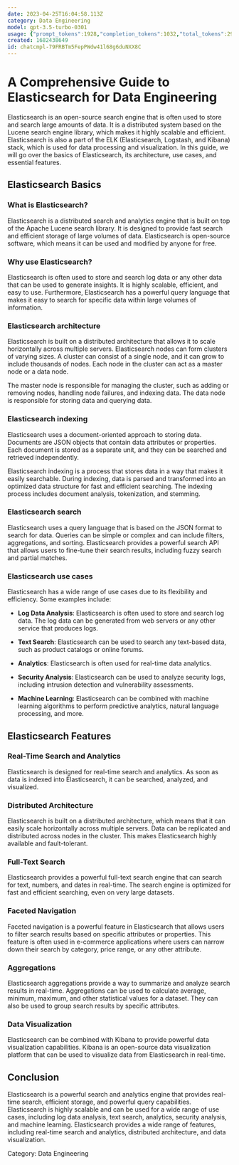 ```yaml
---
date: 2023-04-25T16:04:58.113Z
category: Data Engineering
model: gpt-3.5-turbo-0301
usage: {"prompt_tokens":1928,"completion_tokens":1032,"total_tokens":2960}
created: 1682438649
id: chatcmpl-79FRBTm5FepPWdw41l68g6duNXX8C
---
```


# A Comprehensive Guide to Elasticsearch for Data Engineering

Elasticsearch is an open-source search engine that is often used to store and search large amounts of data. It is a distributed system based on the Lucene search engine library, which makes it highly scalable and efficient. Elasticsearch is also a part of the ELK (Elasticsearch, Logstash, and Kibana) stack, which is used for data processing and visualization. In this guide, we will go over the basics of Elasticsearch, its architecture, use cases, and essential features.

## Elasticsearch Basics

### What is Elasticsearch?

Elasticsearch is a distributed search and analytics engine that is built on top of the Apache Lucene search library. It is designed to provide fast search and efficient storage of large volumes of data. Elasticsearch is open-source software, which means it can be used and modified by anyone for free.

### Why use Elasticsearch?

Elasticsearch is often used to store and search log data or any other data that can be used to generate insights. It is highly scalable, efficient, and easy to use. Furthermore, Elasticsearch has a powerful query language that makes it easy to search for specific data within large volumes of information.

### Elasticsearch architecture

Elasticsearch is built on a distributed architecture that allows it to scale horizontally across multiple servers. Elasticsearch nodes can form clusters of varying sizes. A cluster can consist of a single node, and it can grow to include thousands of nodes. Each node in the cluster can act as a master node or a data node.

The master node is responsible for managing the cluster, such as adding or removing nodes, handling node failures, and indexing data. The data node is responsible for storing data and querying data.

### Elasticsearch indexing

Elasticsearch uses a document-oriented approach to storing data. Documents are JSON objects that contain data attributes or properties. Each document is stored as a separate unit, and they can be searched and retrieved independently.

Elasticsearch indexing is a process that stores data in a way that makes it easily searchable. During indexing, data is parsed and transformed into an optimized data structure for fast and efficient searching. The indexing process includes document analysis, tokenization, and stemming.

### Elasticsearch search

Elasticsearch uses a query language that is based on the JSON format to search for data. Queries can be simple or complex and can include filters, aggregations, and sorting. Elasticsearch provides a powerful search API that allows users to fine-tune their search results, including fuzzy search and partial matches.

### Elasticsearch use cases

Elasticsearch has a wide range of use cases due to its flexibility and efficiency. Some examples include:

- **Log Data Analysis**: Elasticsearch is often used to store and search log data. The log data can be generated from web servers or any other service that produces logs.

- **Text Search**: Elasticsearch can be used to search any text-based data, such as product catalogs or online forums.

- **Analytics**: Elasticsearch is often used for real-time data analytics.

- **Security Analysis**: Elasticsearch can be used to analyze security logs, including intrusion detection and vulnerability assessments.

- **Machine Learning**: Elasticsearch can be combined with machine learning algorithms to perform predictive analytics, natural language processing, and more.

## Elasticsearch Features

### Real-Time Search and Analytics

Elasticsearch is designed for real-time search and analytics. As soon as data is indexed into Elasticsearch, it can be searched, analyzed, and visualized.

### Distributed Architecture

Elasticsearch is built on a distributed architecture, which means that it can easily scale horizontally across multiple servers. Data can be replicated and distributed across nodes in the cluster. This makes Elasticsearch highly available and fault-tolerant.

### Full-Text Search

Elasticsearch provides a powerful full-text search engine that can search for text, numbers, and dates in real-time. The search engine is optimized for fast and efficient searching, even on very large datasets.

### Faceted Navigation

Faceted navigation is a powerful feature in Elasticsearch that allows users to filter search results based on specific attributes or properties. This feature is often used in e-commerce applications where users can narrow down their search by category, price range, or any other attribute.

### Aggregations

Elasticsearch aggregations provide a way to summarize and analyze search results in real-time. Aggregations can be used to calculate average, minimum, maximum, and other statistical values for a dataset. They can also be used to group search results by specific attributes.

### Data Visualization

Elasticsearch can be combined with Kibana to provide powerful data visualization capabilities. Kibana is an open-source data visualization platform that can be used to visualize data from Elasticsearch in real-time.

## Conclusion

Elasticsearch is a powerful search and analytics engine that provides real-time search, efficient storage, and powerful query capabilities. Elasticsearch is highly scalable and can be used for a wide range of use cases, including log data analysis, text search, analytics, security analysis, and machine learning. Elasticsearch provides a wide range of features, including real-time search and analytics, distributed architecture, and data visualization. 

Category: Data Engineering